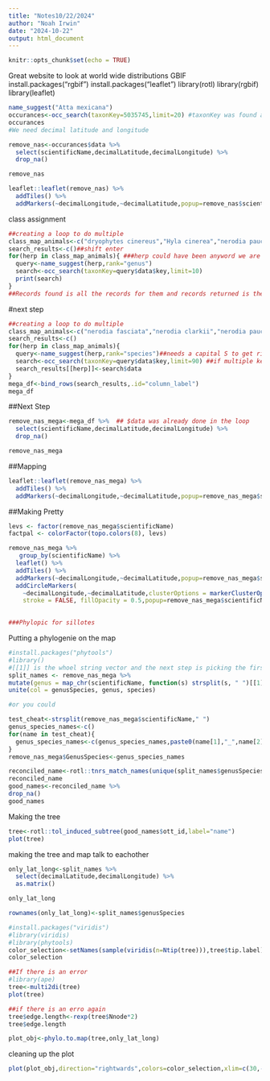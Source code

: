 ```yaml
---
title: "Notes10/22/2024"
author: "Noah Irwin"
date: "2024-10-22"
output: html_document
---
```


```r
knitr::opts_chunk$set(echo = TRUE)
```

Great website to look at world wide distributions
GBIF
install.packages("rgbif")
install.packages("leaflet")
library(rotl)
library(rgbif)
library(leaflet)
```r
name_suggest("Atta mexicana")
occurances<-occ_search(taxonKey=5035745,limit=20) #taxonKey was found as the key numebr after name_suggest
occurances
#We need decimal latitude and longitude
```

```r
remove_nas<-occurances$data %>% 
  select(scientificName,decimalLatitude,decimalLongitude) %>% 
  drop_na()

remove_nas
```

```r
leaflet::leaflet(remove_nas) %>% 
  addTiles() %>% 
  addMarkers(~decimalLongitude,~decimalLatitude,popup=remove_nas$scientificName)
```


class assignment
```r
##creating a loop to do multiple
class_map_animals<-c("dryophytes cinereus","Hyla cinerea","nerodia paucimaculata","nerodia harteri")
search_results<-c()##shift enter
for(herp in class_map_animals){ ###herp could have been anyword we are just giving a name to a single instance of dataframe<-c()
  query<-name_suggest(herp,rank="genus")
  search<-occ_search(taxonKey=query$data$key,limit=10)
  print(search)
}
##Records found is all the records for them and records returned is the limit we entered in the occ_search

```
#next step
```r
##creating a loop to do multiple
class_map_animals<-c("nerodia fasciata","nerodia clarkii","nerodia paucimaculata","nerodia harteri")
search_results<-c()
for(herp in class_map_animals){
  query<-name_suggest(herp,rank="species")##needs a capital S to get rid of subspecies
  search<-occ_search(taxonKey=query$data$key,limit=90) ##if multiple keys are present you can do =query$data$key[1],picks first key
  search_results[[herp]]<-search$data
}
mega_df<-bind_rows(search_results,.id="column_label")
mega_df

```
##Next Step

```r
remove_nas_mega<-mega_df %>%  ## $data was already done in the loop
  select(scientificName,decimalLatitude,decimalLongitude) %>% 
  drop_na()

remove_nas_mega
```
##Mapping
```r
leaflet::leaflet(remove_nas_mega) %>% 
  addTiles() %>% 
  addMarkers(~decimalLongitude,~decimalLatitude,popup=remove_nas_mega$scientificName)


```
##Making Pretty
```r
levs <- factor(remove_nas_mega$scientificName)
factpal <- colorFactor(topo.colors(8), levs)

remove_nas_mega %>% 
   group_by(scientificName) %>% 
  leaflet() %>%
  addTiles() %>%
  addMarkers(~decimalLongitude,~decimalLatitude,popup=remove_nas_mega$scientificName) %>%
  addCircleMarkers(
    ~decimalLongitude,~decimalLatitude,clusterOptions = markerClusterOptions(), color = ~factpal(scientificName),
    stroke = FALSE, fillOpacity = 0.5,popup=remove_nas_mega$scientificName)
   

###Phylopic for sillotes
```

Putting a phylogenie on the map

```r
#install.packages("phytools")
#library()
#[[1]] is the whoel string vector and the next step is picking the first name on the row
split_names <- remove_nas_mega %>% 
mutate(genus = map_chr(scientificName, function(s) strsplit(s, " ")[[1]][1]))%>% mutate(species = map_chr(scientificName, function(s) strsplit(s, " ")[[1]][2])) %>% 
unite(col = genusSpecies, genus, species)

#or you could

test_cheat<-strsplit(remove_nas_mega$scientificName," ")
genus_species_names<-c()
for(name in test_cheat){
  genus_species_names<-c(genus_species_names,paste0(name[1],"_",name[2]))# "_" splits them at the underscore
}
remove_nas_mega$GenusSpecies<-genus_species_names
```

```r
reconciled_name<-rotl::tnrs_match_names(unique(split_names$genusSpecies))
reconciled_name
good_names<-reconciled_name %>% 
drop_na()
good_names
```
Making the tree
```r
tree<-rotl::tol_induced_subtree(good_names$ott_id,label="name")
plot(tree)
```

making the tree and map talk to eachother
```r
only_lat_long<-split_names %>% 
  select(decimalLatitude,decimalLongitude) %>% 
  as.matrix()

only_lat_long

rownames(only_lat_long)<-split_names$genusSpecies
```

```r
#install.packages("viridis")
#library(viridis)
#library(phytools)
color_selection<-setNames(sample(viridis(n=Ntip(tree))),tree$tip.label)
color_selection
```

```r
##If there is an error
#library(ape)
tree<-multi2di(tree)
plot(tree)

##if there is an erro again
tree$edge.length<-rexp(tree$Nnode*2)
tree$edge.length

plot_obj<-phylo.to.map(tree,only_lat_long)


```
cleaning up the plot

```r
plot(plot_obj,direction="rightwards",colors=color_selection,xlim=c(30,-30),ylim=c(40,-40),cex.points=c(0,1))
```
